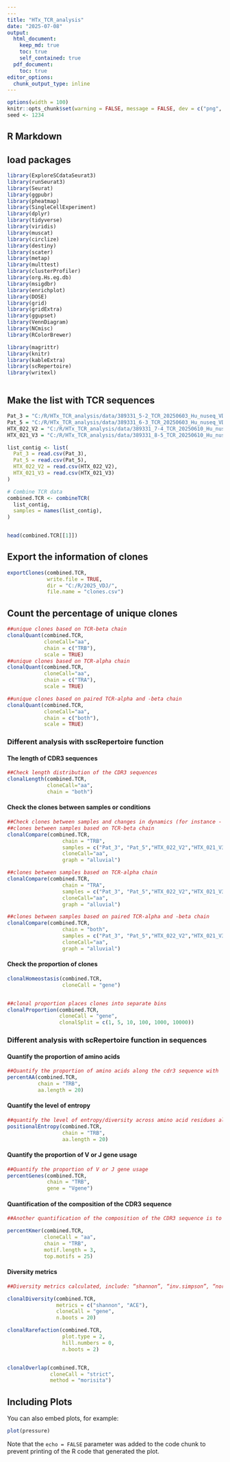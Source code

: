 ```yaml
---
---
title: "HTx_TCR_analysis"
date: "2025-07-08"
output:
  html_document:
    keep_md: true
    toc: true
    self_contained: true
  pdf_document:
    toc: true
editor_options:
  chunk_output_type: inline
---
```


```r
options(width = 100)
knitr::opts_chunk$set(warning = FALSE, message = FALSE, dev = c("png", "pdf"))
seed <- 1234
```
## R Markdown

## load packages
```r


library(ExploreSCdataSeurat3)
library(runSeurat3)
library(Seurat)
library(ggpubr)
library(pheatmap)
library(SingleCellExperiment)
library(dplyr)
library(tidyverse)
library(viridis)
library(muscat)
library(circlize)
library(destiny)
library(scater)
library(metap)
library(multtest)
library(clusterProfiler)
library(org.Hs.eg.db)
library(msigdbr)
library(enrichplot)
library(DOSE)
library(grid)
library(gridExtra)
library(ggupset)
library(VennDiagram)
library(NCmisc)
library(RColorBrewer)

library(magrittr)
library(knitr)
library(kableExtra)
library(scRepertoire)
library(writexl)



```

## Make the list with TCR sequences
```r

Pat_3 = "C:/R/HTx_TCR_analysis/data/389331_5-2_TCR_20250603_Hu_nuseq_VDJ_V3_exp_pat3_cellRangerVDJ/outs/filtered_contig_annotations.csv"
Pat_5 = "C:/R/HTx_TCR_analysis/data/389331_6-3_TCR_20250603_Hu_nuseq_VDJ_V3_exp_pat5_cellRangerVDJ/outs/filtered_contig_annotations.csv"
HTX_022_V2 = "C:/R/HTx_TCR_analysis/data/389331_7-4_TCR_20250610_Hu_nuseq_VDJ_V3_HTx_022_V2_cellRangerVDJ/outs/filtered_contig_annotations.csv"
HTX_021_V3 = "C:/R/HTx_TCR_analysis/data/389331_8-5_TCR_20250610_Hu_nuseq_VDJ_V3_HTx_021_V3_cellRangerVDJ/outs/filtered_contig_annotations.csv"

list_contig <- list(
  Pat_3 = read.csv(Pat_3),
  Pat_5 = read.csv(Pat_5),
  HTX_022_V2 = read.csv(HTX_022_V2),
  HTX_021_V3 = read.csv(HTX_021_V3)
)

# Combine TCR data
combined.TCR <- combineTCR(
  list_contig,
  samples = names(list_contig),
)


head(combined.TCR[[1]])

```

## Export the information of clones
```r

exportClones(combined.TCR, 
             write.file = TRUE,
             dir = "C:/R/2025_VDJ/",
             file.name = "clones.csv")


```


## Count the percentage of unique clones
```r

##unique clones based on TCR-beta chain
clonalQuant(combined.TCR, 
            cloneCall="aa", 
            chain = c("TRB"), 
            scale = TRUE)
##unique clones based on TCR-alpha chain
clonalQuant(combined.TCR, 
            cloneCall="aa", 
            chain = c("TRA"), 
            scale = TRUE)

##unique clones based on paired TCR-alpha and -beta chain
clonalQuant(combined.TCR, 
            cloneCall="aa", 
            chain = c("both"), 
            scale = TRUE)


```


### Different analysis with sscRepertoire function {.tabset}
#### The length of CDR3 sequences
```r
##Check length distribution of the CDR3 sequences
clonalLength(combined.TCR, 
             cloneCall="aa", 
             chain = "both") 

```

#### Check the clones between samples or conditions 
```r
##Check clones between samples and changes in dynamics (for instance - shared clones)
##clones between samples based on TCR-beta chain
clonalCompare(combined.TCR, 
                  chain = "TRB", 
                  samples = c("Pat_3", "Pat_5","HTX_022_V2","HTX_021_V3"), 
                  cloneCall="aa", 
                  graph = "alluvial")

##clones between samples based on TCR-alpha chain
clonalCompare(combined.TCR, 
                  chain = "TRA", 
                  samples = c("Pat_3", "Pat_5","HTX_022_V2","HTX_021_V3"), 
                  cloneCall="aa", 
                  graph = "alluvial")

##clones between samples based on paired TCR-alpha and -beta chain
clonalCompare(combined.TCR, 
                  chain = "both", 
                  samples = c("Pat_3", "Pat_5","HTX_022_V2","HTX_021_V3"), 
                  cloneCall="aa", 
                  graph = "alluvial")


```



#### Check the proportion of clones 
```r

clonalHomeostasis(combined.TCR, 
                  cloneCall = "gene")


##clonal proportion places clones into separate bins
clonalProportion(combined.TCR, 
                 cloneCall = "gene",
                 clonalSplit = c(1, 5, 10, 100, 1000, 10000)) 

```


### Different analysis with scRepertoire function in sequences {.tabset}
#### Quantify the proportion of amino acids
```r

##Quantify the proportion of amino acids along the cdr3 sequence with
percentAA(combined.TCR, 
          chain = "TRB", 
          aa.length = 20)
```


#### Quantify the level of entropy
```r
##quantify the level of entropy/diversity across amino acid residues along the cdr3 sequence
positionalEntropy(combined.TCR, 
                  chain = "TRB", 
                  aa.length = 20)

```

#### Quantify the proportion of V or J gene usage 
```r
##Quantify the proportion of V or J gene usage 
percentGenes(combined.TCR, 
             chain = "TRB", 
             gene = "Vgene")

```

#### Quantification of the composition of the CDR3 sequence
```r
##Another quantification of the composition of the CDR3 sequence is to define motifs by sliding across the amino acid or nucleotide sequences at set intervals resulting in substrings or kmers.

percentKmer(combined.TCR, 
            cloneCall = "aa",
            chain = "TRB", 
            motif.length = 3, 
            top.motifs = 25)

```

#### Diversity metrics
```r
##Diversity metrics calculated, include: “shannon”, “inv.simpson”, “norm.entropy”, “gini.simpson”, “chao1”, and “ACE”.

clonalDiversity(combined.TCR, 
                metrics = c("shannon", "ACE"),
                cloneCall = "gene", 
                n.boots = 20)

clonalRarefaction(combined.TCR,
                  plot.type = 2,
                  hill.numbers = 0,
                  n.boots = 2)


clonalOverlap(combined.TCR, 
              cloneCall = "strict", 
              method = "morisita")


```


## Including Plots

You can also embed plots, for example:

```r
plot(pressure)
```

Note that the `echo = FALSE` parameter was added to the code chunk to prevent printing of the R code that generated the plot.

